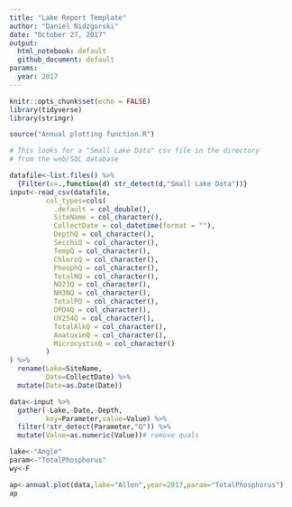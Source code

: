 ```yaml
---
title: "Lake Report Template"
author: "Daniel Nidzgorski"
date: "October 27, 2017"
output:
  html_notebook: default
  github_document: default
params:
  year: 2017
---
```


```r
knitr::opts_chunk$set(echo = FALSE)
library(tidyverse)
library(stringr)

source("Annual plotting function.R")
```
```r
# This looks for a "Small Lake Data" csv file in the directory
# from the web/SQL database

datafile<-list.files() %>%
  {Filter(x=.,function(d) str_detect(d,"Small Lake Data"))}
input<-read_csv(datafile,
         col_types=cols(
           .default = col_double(),
           SiteName = col_character(),
           CollectDate = col_datetime(format = ""),
           DepthQ = col_character(),
           SecchiQ = col_character(),
           TempQ = col_character(),
           ChloroQ = col_character(),
           PheophQ = col_character(),
           TotalNQ = col_character(),
           NO23Q = col_character(),
           NH3NQ = col_character(),
           TotalPQ = col_character(),
           OPO4Q = col_character(),
           UV254Q = col_character(),
           TotalAlkQ = col_character(),
           AnatoxinQ = col_character(),
           MicrocystinQ = col_character()
         )
) %>%
  rename(Lake=SiteName,
         Date=CollectDate) %>%
  mutate(Date=as.Date(Date))

data<-input %>%
  gather(-Lake,-Date,-Depth,
         key=Parameter,value=Value) %>%
  filter(!str_detect(Parameter,"Q")) %>%
  mutate(Value=as.numeric(Value))# remove quals
```
```r
lake<-"Angle"
param<-"TotalPhosphorus"
wy<-F

ap<-annual.plot(data,lake="Allen",year=2017,param="TotalPhosphorus")
ap
```

